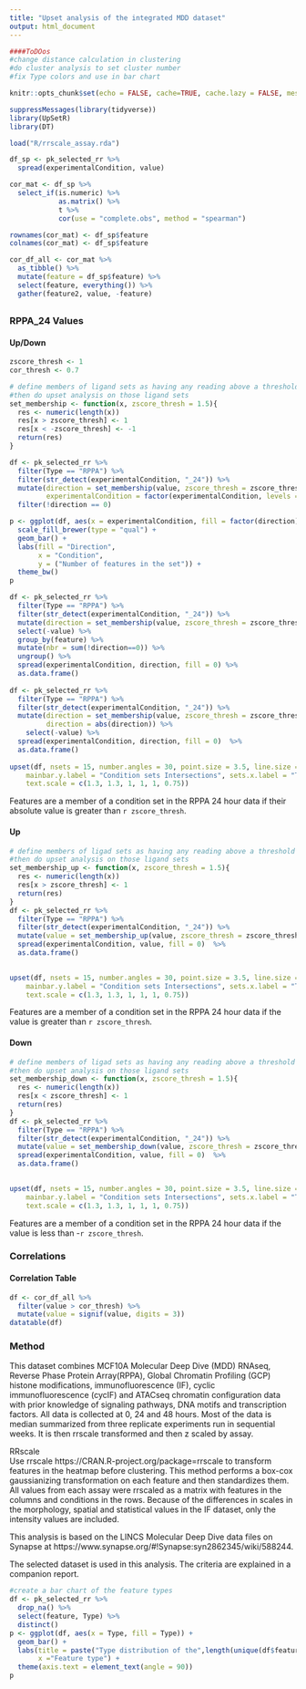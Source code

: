 ```yaml
---
title: "Upset analysis of the integrated MDD dataset"
output: html_document
---
```


```r
####ToDOos
#change distance calculation in clustering
#do cluster analysis to set cluster number
#fix Type colors and use in bar chart

knitr::opts_chunk$set(echo = FALSE, cache=TRUE, cache.lazy = FALSE, message=FALSE, warning = FALSE, fig.height=6, fig.width=12)

suppressMessages(library(tidyverse))
library(UpSetR)
library(DT)
```


```r

load("R/rrscale_assay.rda")

df_sp <- pk_selected_rr %>%
  spread(experimentalCondition, value) 

cor_mat <- df_sp %>%
  select_if(is.numeric) %>%
            as.matrix() %>%
            t %>%
            cor(use = "complete.obs", method = "spearman")

rownames(cor_mat) <- df_sp$feature
colnames(cor_mat) <- df_sp$feature

cor_df_all <- cor_mat %>%
  as_tibble() %>%
  mutate(feature = df_sp$feature) %>%
  select(feature, everything()) %>%
  gather(feature2, value, -feature)

```


<bksp>  


## {.tabset .tabset-fade}


### RPPA_24 Values{.tabset .tabset-fade}

#### Up/Down


```r

zscore_thresh <- 1
cor_thresh <- 0.7

# define members of ligand sets as having any reading above a threshold
#then do upset analysis on those ligand sets
set_membership <- function(x, zscore_thresh = 1.5){
  res <- numeric(length(x))
  res[x > zscore_thresh] <- 1
  res[x < -zscore_thresh] <- -1
  return(res)
}

df <- pk_selected_rr %>%
  filter(Type == "RPPA") %>%
  filter(str_detect(experimentalCondition, "_24")) %>%
  mutate(direction = set_membership(value, zscore_thresh = zscore_thresh),
         experimentalCondition = factor(experimentalCondition, levels = c("PBS_24", "IFNG_24", "TGFB_24", "OSM_24", "HGF_24", "EGF_24", "BMP2_24"), ordered = TRUE)) %>%
  filter(!direction == 0)

p <- ggplot(df, aes(x = experimentalCondition, fill = factor(direction))) +
  scale_fill_brewer(type = "qual") +
  geom_bar() + 
  labs(fill = "Direction",
       x = "Condition",
       y = ("Number of features in the set")) +
  theme_bw()
p

df <- pk_selected_rr %>%
  filter(Type == "RPPA") %>%
  filter(str_detect(experimentalCondition, "_24")) %>%
  mutate(direction = set_membership(value, zscore_thresh = zscore_thresh)) %>%
  select(-value) %>%
  group_by(feature) %>%
  mutate(nbr = sum(!direction==0)) %>%
  ungroup() %>%
  spread(experimentalCondition, direction, fill = 0) %>%
  as.data.frame()
  
df <- pk_selected_rr %>%
  filter(Type == "RPPA") %>%
  filter(str_detect(experimentalCondition, "_24")) %>%
  mutate(direction = set_membership(value, zscore_thresh = zscore_thresh),
         direction = abs(direction)) %>%
    select(-value) %>%
  spread(experimentalCondition, direction, fill = 0)  %>%
  as.data.frame()
  
upset(df, nsets = 15, number.angles = 30, point.size = 3.5, line.size = 2, nintersects = 40, order = "freq",
    mainbar.y.label = "Condition sets Intersections", sets.x.label = "Total Features Per Condition", 
    text.scale = c(1.3, 1.3, 1, 1, 1, 0.75))

```


Features are a member of a condition set in the RPPA 24 hour data if their absolute value is greater than `r zscore_thresh`.  

#### Up


```r

# define members of ligad sets as having any reading above a threshold
#then do upset analysis on those ligand sets
set_membership_up <- function(x, zscore_thresh = 1.5){
  res <- numeric(length(x))
  res[x > zscore_thresh] <- 1
  return(res)
}
df <- pk_selected_rr %>%
  filter(Type == "RPPA") %>%
  filter(str_detect(experimentalCondition, "_24")) %>%
  mutate(value = set_membership_up(value, zscore_thresh = zscore_thresh)) %>%
  spread(experimentalCondition, value, fill = 0)  %>%
  as.data.frame()
  

upset(df, nsets = 15, number.angles = 30, point.size = 3.5, line.size = 2, nintersects = 40, order = "freq",
    mainbar.y.label = "Condition sets Intersections", sets.x.label = "Total Features Per Condition", 
    text.scale = c(1.3, 1.3, 1, 1, 1, 0.75))

```

Features are a member of a condition set in the RPPA 24 hour data if the value is greater than `r zscore_thresh`.  

#### Down

```r

# define members of ligad sets as having any reading above a threshold
#then do upset analysis on those ligand sets
set_membership_down <- function(x, zscore_thresh = 1.5){
  res <- numeric(length(x))
  res[x < zscore_thresh] <- 1
  return(res)
}
df <- pk_selected_rr %>%
  filter(Type == "RPPA") %>%
  filter(str_detect(experimentalCondition, "_24")) %>%
  mutate(value = set_membership_down(value, zscore_thresh = zscore_thresh)) %>%
  spread(experimentalCondition, value, fill = 0)  %>%
  as.data.frame()
  

upset(df, nsets = 15, number.angles = 30, point.size = 3.5, line.size = 2, nintersects = 40, order = "freq",
    mainbar.y.label = "Condition sets Intersections", sets.x.label = "Total Features Per Condition", 
    text.scale = c(1.3, 1.3, 1, 1, 1, 0.75))

```


Features are a member of a condition set in the RPPA 24 hour data if the value is less than -`r zscore_thresh`.  


###

### Correlations{.tabset .tabset-fade}


#### Correlation Table

```r
df <- cor_df_all %>%
  filter(value > cor_thresh) %>%
  mutate(value = signif(value, digits = 3))
datatable(df)

```

####

###

### Method  

This dataset combines MCF10A Molecular Deep Dive (MDD) RNAseq, Reverse Phase Protein Array(RPPA), Global Chromatin Profiling (GCP) histone modifications, immunofluorescence (IF), cyclic immunofluorescence (cycIF) and ATACseq chromatin configuration data with prior knowledge of signaling pathways, DNA motifs and transcription factors. All data is collected at 0, 24 and 48 hours. Most of the data is median summarized from three replicate experiments run in sequential weeks. It is then rrscale transformed and then z scaled by assay.     

RRscale  
Use rrscale https://CRAN.R-project.org/package=rrscale to transform features in the heatmap before clustering.  This method performs a box-cox gaussianizing transformation on each feature and then standardizes them. All values from each assay were rrscaled as a matrix with features in the columns and conditions in the rows. Because of the differences in scales in the morphology, spatial and statistical values in the IF dataset, only the intensity values are included.      

This analysis is based on the LINCS Molecular Deep Dive data files on Synapse at  https://www.synapse.org/#!Synapse:syn2862345/wiki/588244.  

The selected dataset is used in this analysis. The criteria are explained in a companion  report. 


```r
#create a bar chart of the feature types
df <- pk_selected_rr %>%
  drop_na() %>%
  select(feature, Type) %>%
  distinct()
p <- ggplot(df, aes(x = Type, fill = Type)) +
  geom_bar() +
  labs(title = paste("Type distribution of the",length(unique(df$feature)), "features in the MDD integrated dataset"),
       x ="Feature type") +
  theme(axis.text = element_text(angle = 90))
p

```


###

##
